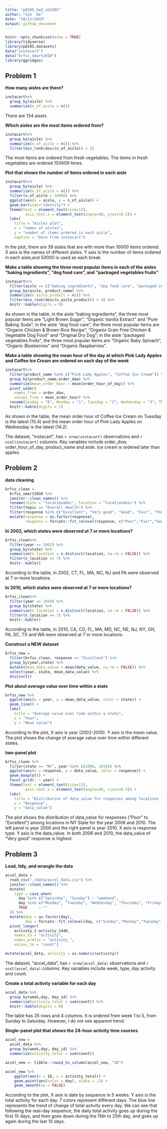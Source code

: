 ```yaml
---
title: "p8105_hw3_xh2395"
author: "Xin  He"
date: "10/12/2019"
output: github_document
---
```


```r
knitr::opts_chunk$set(echo = TRUE)
library(tidyverse)
library(p8105.datasets)
data("instacart")
data("brfss_smart2010")
library(ggridges)
```

## Problem 1
**How many aisles are there?**
```r
instacart%>%
  group_by(aisle) %>%
  summarize(n_of_aisle = n())
```
There are 134 aisels.

**Which aisles are the most items ordered from?**
```r
instacart%>%
  group_by(aisle) %>%
  summarize(n_of_aisle = n()) %>% 
  filter(min_rank(desc(n_of_aisle)) < 2)
```
The most items are ordered from fresh vegetables. The items in fresh vegetables are ordered 150609 times.

**Plot that shows the number of items ordered in each aisle**
```r
instacart%>%
  group_by(aisle) %>%
  summarize(n_of_aisle = n()) %>% 
  filter(n_of_aisle > 10000) %>% 
  ggplot(aes(x = aisle, y = n_of_aisle)) + 
  geom_bar(stat="identity") +
  theme(text = element_text(size=12),
         axis.text.x = element_text(angle=90, vjust=0.5)) +
  labs(
    title = "Aisles plot",
    x = "names of aisles",
    y = "number of items ordered in each aisle",
    caption = "Data from instacart")
```
In the plot, there are 39 aisles that are with more than 10000 items ordered. X asix is the names of different aisles. Y asix is the number of items ordered in each aisle,and 50000 is used as each break. 

**Make a table showing the three most popular items in each of the aisles “baking ingredients”, “dog food care”, and “packaged vegetables fruits”**
```r
instacart%>%
  filter(aisle == c("baking ingredients", "dog food care", "packaged vegetables fruits")) %>%
  group_by(aisle, product_name) %>%
  summarize(n_aisle_product = n()) %>% 
  filter(min_rank(desc(n_aisle_product)) < 4) %>% 
  knitr::kable(digits = 0)
```

As shown in the table, in the aisle “baking ingredients”, the three most popular items are "Light Brown Sugar", "Organic Vanilla Extract" and "Pure Baking Soda"; in the aisle “dog food care”, the three most popular items are "Organix Chicken & Brown Rice Recipe", "Organix Grain Free Chicken & Vegetable Dog Food" and "Original Dry Dog"; in the aisle “packaged vegetables fruits”, the three most popular items are "Organic Baby Spinach", "Organic Blueberries" and "Organic Raspberries".

**Make a table showing the mean hour of the day at which Pink Lady Apples and Coffee Ice Cream are ordered on each day of the week**
```r
instacart%>%
  filter(product_name %in% c("Pink Lady Apples", "Coffee Ice Cream")) %>%
  group_by(product_name,order_dow) %>%
  summarize(mean_order_hour = mean(order_hour_of_day)) %>% 
  pivot_wider(
    names_from = order_dow,
    values_from = mean_order_hour) %>% 
  rename(Sunday = "0", Monday = "1", Tuesday = "2", Wednesday = "3", Thursday = "4", Friday = "5", Saturday = "6") %>% 
  knitr::kable(digits = 1)
```

As shown in the table, the mean order hour of Coffee Ice Cream on Tuesday is the latest (15.4) and the mean order hour of Pink Lady Apples on Wednesday is the latest (14.2).

The dataset, "instacart", has `r nrow(instacart)` observations and `r ncol(instacart)` columns. Key variables include order_dow, order_hour_of_day, product_name and aisle.
Ice cream is ordered later than apples.


## Problem 2
**data cleaning**
```r
brfss_clean = 
  brfss_smart2010 %>% 
  janitor::clean_names() %>%
  rename(state = "locationabbr", location = "locationdesc") %>% 
  filter(topic == "Overall Health") %>%  
  filter(response %in% c("Excellent", "Very good", "Good", "Fair", "Poor")) %>%
  mutate(response = as.factor(response),
         response = forcats::fct_relevel(response, c("Poor","Fair","Good", "Very good","Excellent")))
```

**In 2002, which states were observed at 7 or more locations?**
```r
brfss_clean%>%
  filter(year == 2002) %>%
  group_by(state) %>%
  summarize(n_location = n_distinct(location, na.rm = FALSE)) %>%
  filter(n_location >= 7) %>% 
  knitr::kable()
```

According to the table, in 2002, CT, FL, MA, NC, NJ and PA were observed at 7 or more locations.

**In 2010, which states were observed at 7 or more locations?**
```r
brfss_clean%>%
  filter(year == 2010) %>%
  group_by(state) %>%
  summarize(n_location = n_distinct(location, na.rm = FALSE)) %>%
  filter(n_location >= 7) %>% 
  knitr::kable()
```

According to the table, in 2010, CA, CO, FL, MA, MD, NC, NE, NJ, NY, OH, PA, SC, TX and WA were observed at 7 or more locations.

**Construct a NEW dataset**
```r
brfss_new = 
  filter(brfss_clean, response == "Excellent") %>% 
  group_by(year,state) %>%
  mutate(mean_data_value = mean(data_value, na.rm = FALSE)) %>% 
  select(year, state, mean_data_value) %>% 
  distinct()
```

**Plot about average value over time within a state**
```r
brfss_new %>% 
  ggplot(aes(x = year, y = mean_data_value, color = state)) +
  geom_line() +
  labs(
    title = "Average value over time within a state",
    x = "Year",
    y = "Mean value")
```

According to the plot, X asix is year (2002-2010). Y asix is the mean value. The plot shows the change of average value over time within different states.

**two-panel plot**
```r
brfss_clean %>% 
  filter(state == "NY", year %in% c(2006, 2010)) %>% 
  ggplot(aes(x = response, y = data_value, color = response)) +
  geom_boxplot() +
  facet_grid(. ~ year) +
  theme(text = element_text(size=12),
         axis.text.x = element_text(angle=90, vjust=0.5)) +
  labs(
    title = "Distribution of data_value for responses among locations in NY State",
    x = "Response",
    y = "data_value")
```

The plot shows the distribution of data_value for responses (“Poor” to “Excellent”) among locations in NY State for the year 2006 and 2010. 
The left panel is year 2006 and the right panel is year 2010. X asix is response type. Y asix is the data_value.
In both 2006 and 2010, the data_value of "Very good" response is highest.


## Problem 3
**Load, tidy, and wrangle the data**
```r
accel_data = 
  read_csv("./data/accel_data.csv") %>% 
  janitor::clean_names() %>%
  mutate(
    type = case_when(
      day %in% c("Saturday", "Sunday") ~ "weekend",
      day %in% c("Monday", "Tuesday", "Wednesday", "Thursday", "Friday") ~ "weekday",
      TRUE     ~ ""
  )) %>% 
  mutate(day = as.factor(day),
         day = forcats::fct_relevel(day, c("Sunday","Monday","Tuesday", "Wednesday","Thursday", "Friday", "Saturday"))) %>% 
  pivot_longer(
    activity_1:activity_1440,
    names_to = "activity",
    names_prefix = "activity_",
    values_to = "count")

mutate(accel_data, activity = as.numeric(activity))
```

The dataset, "accel_data", has `r nrow(accel_data)` observations and `r ncol(accel_data)` columns. Key variables include week, type, day activity and count.

**Create a total activity variable for each day**
```r
accel_data %>% 
  group_by(week,day, day_id) %>%
  summarize(activity_total = sum(count)) %>% 
  knitr::kable(digits = 0)
```

The table has 35 rows and 4 columns. It is ordered from week 1 to 5, from Sunday to Saturday.
However, I do not see apparent trend.

**Single-panel plot that shows the 24-hour activity time courses**
```r
accel_new = 
  accel_data %>% 
  group_by(week,day, day_id) %>%
  summarize(activity_total = sum(count))

accel_new <- tibble::rowid_to_column(accel_new, "ID")

accel_new %>%
    ggplot(aes(x = ID, y = activity_total)) +
    geom_point(aes(color = day), alpha = .5) +
    geom_smooth(se = FALSE)
```

According to the plot, X asix is date by sequence in 5 weeks. Y asix is the total activity for each day. 7 colors represent different days. The blue line represents the trend of change of total activity every day. We can see that following the real-day sequence, the daily total activity goes up during the first 15 days, and then goes down during the 15th to 25th day, and goes up again during the last 10 days.









